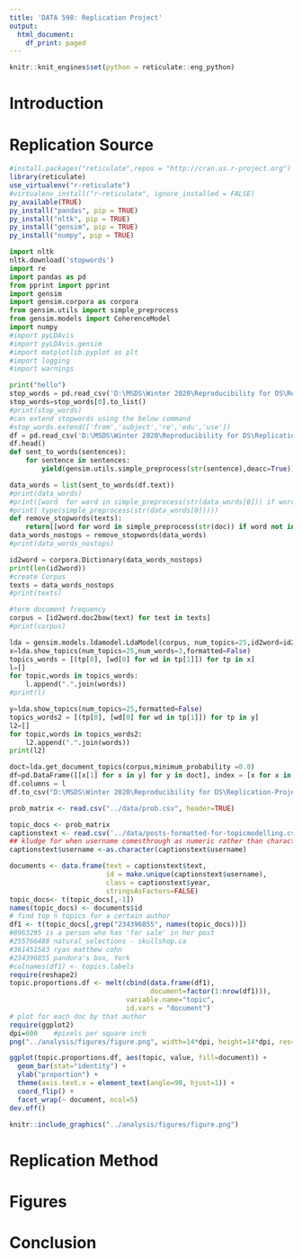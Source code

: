 ---
title: 'DATA 598: Replication Project'
output:
  html_document:
    df_print: paged
---
```{r setup, include = FALSE}
knitr::knit_engines$set(python = reticulate::eng_python)
```

# Introduction


# Replication Source
```{r cache=TRUE, echo=FALSE}
#install.packages("reticulate",repos = "http://cran.us.r-project.org")
library(reticulate)
use_virtualenv("r-reticulate")
#virtualenv_install("r-reticulate", ignore_installed = FALSE)
py_available(TRUE)
py_install("pandas", pip = TRUE)
py_install("nltk", pip = TRUE)
py_install("gensim", pip = TRUE)
py_install("numpy", pip = TRUE)
```

```{python}
import nltk
nltk.download('stopwords')
import re
import pandas as pd
from pprint import pprint
import gensim
import gensim.corpora as corpora
from gensim.utils import simple_preprocess
from gensim.models import CoherenceModel
import numpy 
#import pyLDAvis
#import pyLDAvis.gensim
#import matplotlib.pyplot as plt
#import logging
#import warnings

```

```{python}
print("hello")
stop_words = pd.read_csv('D:\MSDS\Winter 2020\Reproducibility for DS\Replication-Project-DATA598\data\en.txt',header=None)
stop_words=stop_words[0].to_list()
#print(stop_words)
#can extend stopwords using the below command
#stop_words.extend(['from','subject','re','edu','use'])
df = pd.read_csv('D:\MSDS\Winter 2020\Reproducibility for DS\Replication-Project-DATA598\data\posts-formatted-for-topicmodelling.csv', encoding='latin-1')
df.head()
def sent_to_words(sentences):
    for sentence in sentences:
        yield(gensim.utils.simple_preprocess(str(sentence),deacc=True)) #deacc = True removes punctuation

data_words = list(sent_to_words(df.text))
#print(data_words)
#print([word  for word in simple_preprocess(str(data_words[0])) if word not in stop_words])
#print( type(simple_preprocess(str(data_words[0]))))
def remove_stopwords(texts):
    return[[word for word in simple_preprocess(str(doc)) if word not in stop_words] for doc in texts]
data_words_nostops = remove_stopwords(data_words)
#print(data_words_nostops)

```

```{python}
id2word = corpora.Dictionary(data_words_nostops)
print(len(id2word))
#create Corpus
texts = data_words_nostops
#print(texts)
```


```{python}
#term document frequency
corpus = [id2word.doc2bow(text) for text in texts]
#print(corpus)

lda = gensim.models.ldamodel.LdaModel(corpus, num_topics=25,id2word=id2word,minimum_probability =0)
x=lda.show_topics(num_topics=25,num_words=3,formatted=False)
topics_words = [(tp[0], [wd[0] for wd in tp[1]]) for tp in x]
l=[]
for topic,words in topics_words:
    l.append(".".join(words))
#print(l)

```
```{python}
y=lda.show_topics(num_topics=25,formatted=False)
topics_words2 = [(tp[0], [wd[0] for wd in tp[1]]) for tp in y]
l2=[]
for topic,words in topics_words2:
    l2.append(".".join(words))
print(l2)
```


```{python}
doct=lda.get_document_topics(corpus,minimum_probability =0.0)
df=pd.DataFrame([[x[1] for x in y] for y in doct], index = [x for x in range(len(doct))])
df.columns = l
df.to_csv("D:\MSDS\Winter 2020\Reproducibility for DS\Replication-Project-DATA598\data\prob.csv")
```


```{r}
prob_matrix <- read.csv("../data/prob.csv", header=TRUE)
```

```{r}
topic_docs <- prob_matrix
captionstext <- read.csv('../data/posts-formatted-for-topicmodelling.csv', stringsAsFactors = FALSE)
## kludge for when username comesthrough as numeric rather than character
captionstext$username <-as.character(captionstext$username)

documents <- data.frame(text = captionstext$text,
                        id = make.unique(captionstext$username),
                        class = captionstext$year, 
                        stringsAsFactors=FALSE)
topic_docs<- t(topic_docs[,-1])
names(topic_docs) <- documents$id
# find top n topics for a certain author
df1 <- t(topic_docs[,grep("234396855", names(topic_docs))])
#8963295 is a person who has 'for sale' in her post
#255766488 natural_selections - skullshop.ca
#361451583 ryan matthew cohn
#234396855 pandora's box, York
#colnames(df1) <- topics.labels
require(reshape2)
topic.proportions.df <- melt(cbind(data.frame(df1),
                                   document=factor(1:nrow(df1))),
                             variable.name="topic",
                             id.vars = "document") 
# plot for each doc by that author
require(ggplot2)
dpi=600    #pixels per square inch
png("../analysis/figures/figure.png", width=14*dpi, height=14*dpi, res=dpi)

ggplot(topic.proportions.df, aes(topic, value, fill=document)) +
  geom_bar(stat="identity") +
  ylab("proportion") +
  theme(axis.text.x = element_text(angle=90, hjust=1)) +  
  coord_flip() +
  facet_wrap(~ document, ncol=5)
dev.off()

```


```{r}
knitr::include_graphics("../analysis/figures/figure.png")
```

# Replication Method


# Figures


# Conclusion
